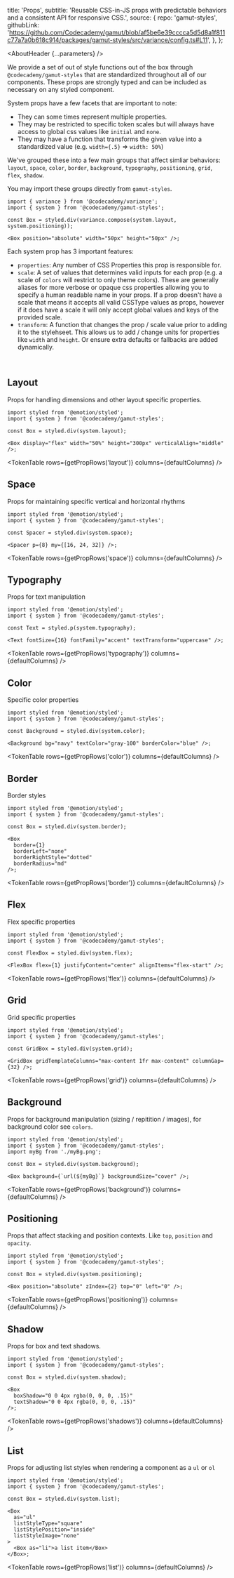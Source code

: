 


  title: 'Props',
  subtitle:
    'Reusable CSS-in-JS props with predictable behaviors and a consistent API for responsive CSS.',
  source: {
    repo: 'gamut-styles',
    githubLink:
      'https://github.com/Codecademy/gamut/blob/af5be6e39cccca5d5d8a1f811c77a7a0b618c914/packages/gamut-styles/src/variance/config.ts#L11',
  },
};

<Meta title="Foundations/System/Props" />

<AboutHeader {...parameters} />

We provide a set of out of style functions out of the box through `@codecademy/gamut-styles` that are standardized throughout all of our components. These props are strongly typed and can be included as necessary on any styled component.

System props have a few facets that are important to note:

- They can some times represent multiple properties.
- They may be restricted to specific token scales but will always have access to global css values like `initial` and `none`.
- They may have a function that transforms the given value into a standardized value (e.g. `width={.5}` => `width: 50%`)

We've grouped these into a few main groups that affect simliar behaviors: `layout`, `space`, `color`, `border`, `background`, `typography`, `positioning`, `grid`, `flex`, `shadow`.

You may import these groups directly from `gamut-styles`.

```tsx
import { variance } from '@codecademy/variance';
import { system } from '@codecademy/gamut-styles';

const Box = styled.div(variance.compose(system.layout, system.positioning));

<Box position="absolute" width="50px" height="50px" />;
```

Each system prop has 3 important features:

- `properties`: Any number of CSS Properties this prop is responsible for.
- `scale`: A set of values that determines valid inputs for each prop (e.g. a scale of `colors` will restrict to only theme colors). These are generally aliases for more verbose or opaque css properties allowing you to specify a human readable name in your props. If a prop doesn't have a scale that means it accepts all valid CSSType values as props, however if it does have a scale it will only accept global values and keys of the provided scale.
- `transform`: A function that changes the prop / scale value prior to adding it to the stylehseet. This allows us to add / change units for properties like `width` and `height`. Or ensure extra defaults or fallbacks are added dynamically.

<br />

## Layout

Props for handling dimensions and other layout specific properties.

```tsx
import styled from '@emotion/styled';
import { system } from '@codecademy/gamut-styles';

const Box = styled.div(system.layout);

<Box display="flex" width="50%" height="300px" verticalAlign="middle" />;
```

<TokenTable rows={getPropRows('layout')} columns={defaultColumns} />

## Space

Props for maintaining specific vertical and horizontal rhythms

```tsx
import styled from '@emotion/styled';
import { system } from '@codecademy/gamut-styles';

const Spacer = styled.div(system.space);

<Spacer p={8} my={[16, 24, 32]} />;
```

<TokenTable rows={getPropRows('space')} columns={defaultColumns} />

## Typography

Props for text manipulation

```tsx
import styled from '@emotion/styled';
import { system } from '@codecademy/gamut-styles';

const Text = styled.p(system.typography);

<Text fontSize={16} fontFamily="accent" textTransform="uppercase" />;
```

<TokenTable rows={getPropRows('typography')} columns={defaultColumns} />

## Color

Specific color properties

```tsx
import styled from '@emotion/styled';
import { system } from '@codecademy/gamut-styles';

const Background = styled.div(system.color);

<Background bg="navy" textColor="gray-100" borderColor="blue" />;
```

<TokenTable rows={getPropRows('color')} columns={defaultColumns} />

## Border

Border styles

```tsx
import styled from '@emotion/styled';
import { system } from '@codecademy/gamut-styles';

const Box = styled.div(system.border);

<Box
  border={1}
  borderLeft="none"
  borderRightStyle="dotted"
  borderRadius="md"
/>;
```

<TokenTable rows={getPropRows('border')} columns={defaultColumns} />

## Flex

Flex specific properties

```tsx
import styled from '@emotion/styled';
import { system } from '@codecademy/gamut-styles';

const FlexBox = styled.div(system.flex);

<FlexBox flex={1} justifyContent="center" alignItems="flex-start" />;
```

<TokenTable rows={getPropRows('flex')} columns={defaultColumns} />

## Grid

Grid specific properties

```tsx
import styled from '@emotion/styled';
import { system } from '@codecademy/gamut-styles';

const GridBox = styled.div(system.grid);

<GridBox gridTemplateColumns="max-content 1fr max-content" columnGap={32} />;
```

<TokenTable rows={getPropRows('grid')} columns={defaultColumns} />

## Background

Props for background manipulation (sizing / repitition / images), for background color see `colors`.

```tsx
import styled from '@emotion/styled';
import { system } from '@codecademy/gamut-styles';
import myBg from './myBg.png';

const Box = styled.div(system.background);

<Box background={`url(${myBg}`} backgroundSize="cover" />;
```

<TokenTable rows={getPropRows('background')} columns={defaultColumns} />

## Positioning

Props that affect stacking and position contexts. Like `top`, `position` and `opacity`.

```tsx
import styled from '@emotion/styled';
import { system } from '@codecademy/gamut-styles';

const Box = styled.div(system.positioning);

<Box position="absolute" zIndex={2} top="0" left="0" />;
```

<TokenTable rows={getPropRows('positioning')} columns={defaultColumns} />

## Shadow

Props for box and text shadows.

```tsx
import styled from '@emotion/styled';
import { system } from '@codecademy/gamut-styles';

const Box = styled.div(system.shadow);

<Box
  boxShadow="0 0 4px rgba(0, 0, 0, .15)"
  textShadow="0 0 4px rgba(0, 0, 0, .15)"
/>;
```

<TokenTable rows={getPropRows('shadows')} columns={defaultColumns} />

## List

Props for adjusting list styles when rendering a component as a `ul` or `ol`

```tsx
import styled from '@emotion/styled';
import { system } from '@codecademy/gamut-styles';

const Box = styled.div(system.list);

<Box
  as="ul"
  listStyleType="square"
  listStylePosition="inside"
  listStyleImage="none"
>
  <Box as="li">a list item</Box>
</Box>;
```

<TokenTable rows={getPropRows('list')} columns={defaultColumns} />
